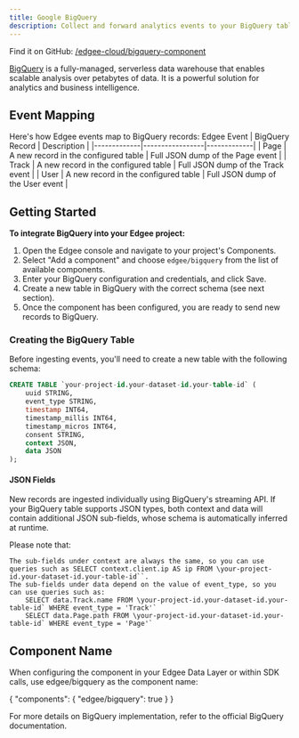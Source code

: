 ```yaml
---
title: Google BigQuery
description: Collect and forward analytics events to your BigQuery tables.
---
```



<EdgeeSdk />

Find it on GitHub: [<Icon icon="github" iconType="solid" /> /edgee-cloud/bigquery-component](https://github.com/edgee-cloud/bigquery-component)

[BigQuery](https://cloud.google.com/bigquery) is a fully-managed, serverless data warehouse that enables scalable analysis over petabytes of data. It is a powerful solution for analytics and business intelligence.

## Event Mapping

Here's how Edgee events map to BigQuery records:
   Edgee Event | BigQuery Record | Description |
 |-------------|-----------------|-------------|
 | Page | A new record in the configured table | Full JSON dump of the Page event |
 | Track | A new record in the configured table | Full JSON dump of the Track event |
 | User | A new record in the configured table | Full JSON dump of the User event |

## Getting Started

**To integrate BigQuery into your Edgee project:**

1. Open the Edgee console and navigate to your project's Components.
2. Select "Add a component" and choose `edgee/bigquery` from the list of available components.
3. Enter your BigQuery configuration and credentials, and click Save.
4. Create a new table in BigQuery with the correct schema (see next section).
5. Once the component has been configured, you are ready to send new records to BigQuery.

### Creating the BigQuery Table

Before ingesting events, you'll need to create a new table with the following schema:

```sql
CREATE TABLE `your-project-id.your-dataset-id.your-table-id` (
    uuid STRING,
    event_type STRING,
    timestamp INT64,
    timestamp_millis INT64,
    timestamp_micros INT64,
    consent STRING,
    context JSON,
    data JSON
);
```

#### JSON Fields

New records are ingested individually using BigQuery's streaming API. If your BigQuery table supports JSON types, both context and data will contain additional JSON sub-fields, whose schema is automatically inferred at runtime.

Please note that:

    The sub-fields under context are always the same, so you can use queries such as SELECT context.client.ip AS ip FROM \your-project-id.your-dataset-id.your-table-id``.
    The sub-fields under data depend on the value of event_type, so you can use queries such as:
        SELECT data.Track.name FROM \your-project-id.your-dataset-id.your-table-id` WHERE event_type = 'Track'`
        SELECT data.Page.path FROM \your-project-id.your-dataset-id.your-table-id` WHERE event_type = 'Page'`

## Component Name

When configuring the component in your Edgee Data Layer or within SDK calls, use edgee/bigquery as the component name:

{
  "components": {
    "edgee/bigquery": true
  }
}

For more details on BigQuery implementation, refer to the official BigQuery documentation.

